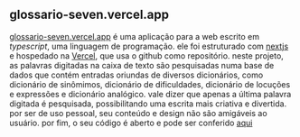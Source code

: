 ## glossario-seven.vercel.app

[glossario-seven.vercel.app](https://glossario-seven.vercel.app) 
é uma aplicação para a web escrito em _typescript_, 
uma linguagem de programação. ele foi estruturado com [nextjs](https://nextjs.org/)
e hospedado na [Vercel](https://vercel.com), que usa o github como 
repositório. neste projeto, as palavras digitadas na caixa de texto
são pesquisadas numa base de dados que contém entradas oriundas
de diversos dicionários, como dicionário de sinômimos, dicionário de dificuldades,
dicionário de locuções e expressões e dicionário analógico. vale dizer que apenas a última
palavra digitada é pesquisada, possibilitando uma escrita mais criativa e divertida. 
por ser de uso pessoal, seu conteúdo e design não são amigáveis ao usuário. por fim, o seu
código é aberto e pode ser conferido [aqui](https://github.com/renribsilva/glossario)